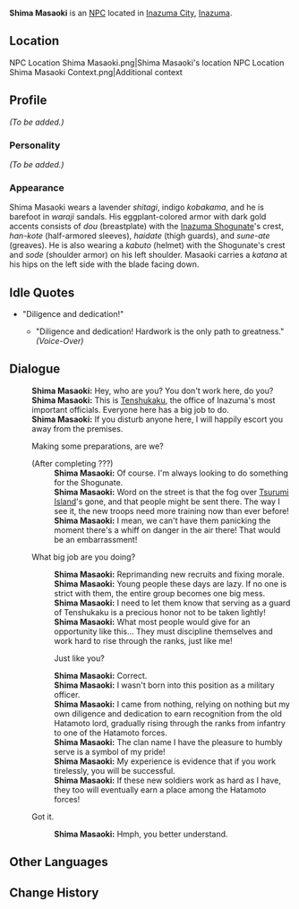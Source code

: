 {{Meta
<!-- REMOVE THIS TEMPLATE AFTER ADDING MISSING INFO -->
|missing_NPC_profile  = yes
}}
{{Character Infobox
|type             = NPC
|image            = NPC Shima Masaoki.png
|region           = Inazuma
|title            = Hatamoto
}}
'''Shima Masaoki''' {{Lang|ja=島政興}} is an [[NPC]] located in [[Inazuma City]], [[Inazuma]].

==Location==
<gallery hideaddbutton="true" captionalign="center">
NPC Location Shima Masaoki.png|Shima Masaoki's location
NPC Location Shima Masaoki Context.png|Additional context
</gallery>

==Profile==
<!-- detailed story/lore information goes here -->
''(To be added.)''

===Personality===
''(To be added.)''

===Appearance===
Shima Masaoki wears a  lavender ''shitagi'', indigo ''kobakama'', and he is barefoot in ''waraji'' sandals. His eggplant-colored armor with dark gold accents consists of ''dou'' (breastplate) with the [[Inazuma Shogunate]]'s crest, ''han-kote'' (half-armored sleeves), ''haidate'' (thigh guards), and ''sune-ate'' (greaves). He is also wearing a ''kabuto'' (helmet) with the Shogunate's crest and ''sode'' (shoulder armor) on his left shoulder. Masaoki carries a ''katana'' at his hips on the left side with the blade facing down.

==Idle Quotes==
* "Diligence and dedication!"
** {{A|VO Shima Masaoki 01.ogg}} "Diligence and dedication! Hardwork is the only path to greatness." ''(Voice-Over)''

==Dialogue==
{{Dialogue start}}
:'''Shima Masaoki:''' Hey, who are you? You don't work here, do you?
:'''Shima Masaoki:''' This is [[Tenshukaku]], the office of Inazuma's most important officials. Everyone here has a big job to do.
:'''Shima Masaoki:''' If you disturb anyone here, I will happily escort you away from the premises.
:{{DIcon}} Making some preparations, are we?
:;(After completing ???)
::'''Shima Masaoki:''' Of course. I'm always looking to do something for the Shogunate.
::'''Shima Masaoki:''' Word on the street is that the fog over [[Tsurumi Island]]'s gone, and that people might be sent there. The way I see it, the new troops need more training now than ever before!
::'''Shima Masaoki:''' I mean, we can't have them panicking the moment there's a whiff on danger in the air there! That would be an embarrassment!
:{{DIcon}} What big job are you doing?
::'''Shima Masaoki:''' Reprimanding new recruits and fixing morale.
::'''Shima Masaoki:''' Young people these days are lazy. If no one is strict with them, the entire group becomes one big mess.
::'''Shima Masaoki:''' I need to let them know that serving as a guard of Tenshukaku is a precious honor not to be taken lightly!
::'''Shima Masaoki:''' What most people would give for an opportunity like this... They must discipline themselves and work hard to rise through the ranks, just like me!
::{{DIcon}} Just like you?
::'''Shima Masaoki:''' Correct.
::'''Shima Masaoki:''' I wasn't born into this position as a military officer.
::'''Shima Masaoki:''' I came from nothing, relying on nothing but my own diligence and dedication to earn recognition from the old Hatamoto lord, gradually rising through the ranks from infantry to one of the Hatamoto forces.
::'''Shima Masaoki:''' The clan name I have the pleasure to humbly serve is a symbol of my pride!
::'''Shima Masaoki:''' My experience is evidence that if you work tirelessly, you will be successful.
::'''Shima Masaoki:''' If these new soldiers work as hard as I have, they too will eventually earn a place among the Hatamoto forces!
:{{DIcon}} Got it.
::'''Shima Masaoki:''' Hmph, you better understand.
{{Dialogue end}}

==Other Languages==
{{Other Languages|default_hidden = 1
|en      = Shima Masaoki
|zhs     = 岛政兴
|zhs_rm  = Dǎo Zhèngxīng
|zht     = 島政興
|zht_rm  = Dǎo Zhèngxīng
|ja      = 島政興
|ja_rm   = Shima Masaoki
|ko      = 시마 마사오키
|ko_rm   = Shima Masaoki
|es      = Shima Masaoki
|fr      = Shima Masaoki
|ru      = Сима Масаоки
|th      = Shima Masaoki
|vi      = Shima Masaoki
|de      = Shima Masaoki
|id      = Shima Masaoki
|pt      = Shima Masaoki
}}

==Change History==
{{Change History|2.0}}
<!--
==References==
{{Reflist}}-->